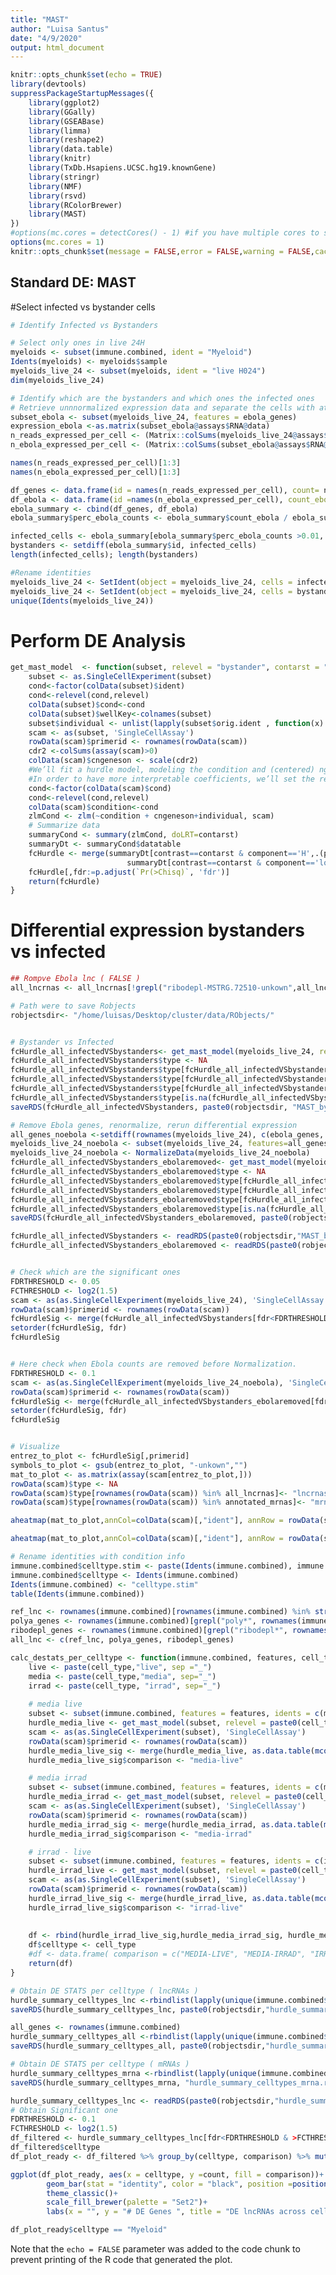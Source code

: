 ```yaml
---
title: "MAST"
author: "Luisa Santus"
date: "4/9/2020"
output: html_document
---
```


```r
knitr::opts_chunk$set(echo = TRUE)
library(devtools)
suppressPackageStartupMessages({
    library(ggplot2)
    library(GGally)
    library(GSEABase)
    library(limma)
    library(reshape2)
    library(data.table)
    library(knitr)
    library(TxDb.Hsapiens.UCSC.hg19.knownGene)
    library(stringr)
    library(NMF)
    library(rsvd)
    library(RColorBrewer)
    library(MAST)
})
#options(mc.cores = detectCores() - 1) #if you have multiple cores to spin
options(mc.cores = 1)
knitr::opts_chunk$set(message = FALSE,error = FALSE,warning = FALSE,cache = TRUE,fig.width=8,fig.height=6, auto.dep=TRUE)
```

## Standard DE: MAST

#Select infected vs bystander cells 
```r
# Identify Infected vs Bystanders

# Select only ones in live 24H
myeloids <- subset(immune.combined, ident = "Myeloid")
Idents(myeloids) <- myeloids$sample
myeloids_live_24 <- subset(myeloids, ident = "live H024")
dim(myeloids_live_24)

# Identify which are the bystanders and which ones the infected ones 
# Retrieve unnnormalized expression data and separate the cells with at least one count od ebola
subset_ebola <- subset(myeloids_live_24, features = ebola_genes)
expression_ebola <-as.matrix(subset_ebola@assays$RNA@data)
n_reads_expressed_per_cell <- (Matrix::colSums(myeloids_live_24@assays$RNA@counts))
n_ebola_expressed_per_cell <- (Matrix::colSums(subset_ebola@assays$RNA@counts))

names(n_reads_expressed_per_cell)[1:3]
names(n_ebola_expressed_per_cell)[1:3]

df_genes <- data.frame(id = names(n_reads_expressed_per_cell), count= n_reads_expressed_per_cell)
df_ebola <- data.frame(id =names(n_ebola_expressed_per_cell), count_ebola = n_ebola_expressed_per_cell )
ebola_summary <- cbind(df_genes, df_ebola)
ebola_summary$perc_ebola_counts <- ebola_summary$count_ebola / ebola_summary$count

infected_cells <- ebola_summary[ebola_summary$perc_ebola_counts >0.01, "id"]
bystanders <- setdiff(ebola_summary$id, infected_cells)
length(infected_cells); length(bystanders)

#Rename identities
myeloids_live_24 <- SetIdent(object = myeloids_live_24, cells = infected_cells, value = 'infected')
myeloids_live_24 <- SetIdent(object = myeloids_live_24, cells = bystanders, value = 'bystander')
unique(Idents(myeloids_live_24))
```

# Perform DE Analysis
```r

get_mast_model  <- function(subset, relevel = "bystander", contarst = "conditioninfected"){
    subset <- as.SingleCellExperiment(subset)
    cond<-factor(colData(subset)$ident)
    cond<-relevel(cond,relevel)
    colData(subset)$cond<-cond
    colData(subset)$wellKey<-colnames(subset)
    subset$individual <- unlist(lapply(subset$orig.ident , function(x) paste(unlist(str_split(x, "-")[[1]][1]))))
    scam <- as(subset, 'SingleCellAssay')
    rowData(scam)$primerid <- rownames(rowData(scam))
    cdr2 <-colSums(assay(scam)>0)
    colData(scam)$cngeneson <- scale(cdr2)
    #We’ll fit a hurdle model, modeling the condition and (centered) ngeneson factor, thus adjusting for the cellular detection rate.
    #In order to have more interpretable coefficients, we’ll set the reference level of the factor to be the “unstimulated” cells.
    cond<-factor(colData(scam)$cond)
    cond<-relevel(cond,relevel)
    colData(scam)$condition<-cond
    zlmCond <- zlm(~condition + cngeneson+individual, scam)
    # Summarize data
    summaryCond <- summary(zlmCond, doLRT=contarst) 
    summaryDt <- summaryCond$datatable
    fcHurdle <- merge(summaryDt[contrast==contarst & component=='H',.(primerid, `Pr(>Chisq)`)], #hurdle P values
                          summaryDt[contrast==contarst & component=='logFC', .(primerid, coef, ci.hi, ci.lo)], by='primerid') #logFC coefficients
    fcHurdle[,fdr:=p.adjust(`Pr(>Chisq)`, 'fdr')]
    return(fcHurdle)
}
```

# Differential expression bystanders vs infected

```r
## Rompve Ebola lnc ( FALSE )
all_lncrnas <- all_lncrnas[!grepl("ribodepl-MSTRG.72510-unkown",all_lncrnas)]

# Path were to save Robjects
robjectsdir<- "/home/luisas/Desktop/cluster/data/RObjects/"


# Bystander vs Infected 
fcHurdle_all_infectedVSbystanders<- get_mast_model(myeloids_live_24, relevel = "bystander", contarst= "conditioninfected")
fcHurdle_all_infectedVSbystanders$type <- NA
fcHurdle_all_infectedVSbystanders$type[fcHurdle_all_infectedVSbystanders$primerid %in% all_lncrnas] <- "lncRNA"
fcHurdle_all_infectedVSbystanders$type[fcHurdle_all_infectedVSbystanders$primerid %in% annotated_mrnas] <- "mRNA"
fcHurdle_all_infectedVSbystanders$type[fcHurdle_all_infectedVSbystanders$primerid %in% ebola_genes] <- "ebola"
fcHurdle_all_infectedVSbystanders$type[is.na(fcHurdle_all_infectedVSbystanders$type)]<- "rest"
saveRDS(fcHurdle_all_infectedVSbystanders, paste0(robjectsdir, "MAST_bystanderVSinfected_myeloid.rds"))

# Remove Ebola genes, renormalize, rerun differential expression 
all_genes_noebola <-setdiff(rownames(myeloids_live_24), c(ebola_genes, "ribodepl-MSTRG.72510-unkown"))
myeloids_live_24_noebola <- subset(myeloids_live_24, features=all_genes_noebola)
myeloids_live_24_noebola <- NormalizeData(myeloids_live_24_noebola)
fcHurdle_all_infectedVSbystanders_ebolaremoved<- get_mast_model(myeloids_live_24_noebola, relevel = "bystander", contarst= "conditioninfected")
fcHurdle_all_infectedVSbystanders_ebolaremoved$type <- NA
fcHurdle_all_infectedVSbystanders_ebolaremoved$type[fcHurdle_all_infectedVSbystanders_ebolaremoved$primerid %in% all_lncrnas] <- "lncRNA"
fcHurdle_all_infectedVSbystanders_ebolaremoved$type[fcHurdle_all_infectedVSbystanders_ebolaremoved$primerid %in% annotated_mrnas] <- "mRNA"
fcHurdle_all_infectedVSbystanders_ebolaremoved$type[fcHurdle_all_infectedVSbystanders_ebolaremoved$primerid %in% ebola_genes] <- "ebola"
fcHurdle_all_infectedVSbystanders_ebolaremoved$type[is.na(fcHurdle_all_infectedVSbystanders_ebolaremoved$type)]<- "rest"
saveRDS(fcHurdle_all_infectedVSbystanders_ebolaremoved, paste0(robjectsdir, "MAST_bystanderVSinfected_myeloid_ebolaremoved.rds"))
```


```r
fcHurdle_all_infectedVSbystanders <- readRDS(paste0(robjectsdir,"MAST_bystanderVSinfected_myeloid.rds"))
fcHurdle_all_infectedVSbystanders_ebolaremoved <- readRDS(paste0(robjectsdir,"MAST_bystanderVSinfected_myeloid_ebolaremoved.rds"))


# Check which are the significant ones 
FDRTHRESHOLD <- 0.05
FCTHRESHOLD <- log2(1.5)
scam <- as(as.SingleCellExperiment(myeloids_live_24), 'SingleCellAssay')
rowData(scam)$primerid <- rownames(rowData(scam))
fcHurdleSig <- merge(fcHurdle_all_infectedVSbystanders[fdr<FDRTHRESHOLD & abs(coef)>FCTHRESHOLD], as.data.table(mcols(scam)), by='primerid')
setorder(fcHurdleSig, fdr)
fcHurdleSig


# Here check when Ebola counts are removed before Normalization.
FDRTHRESHOLD <- 0.1
scam <- as(as.SingleCellExperiment(myeloids_live_24_noebola), 'SingleCellAssay')
rowData(scam)$primerid <- rownames(rowData(scam))
fcHurdleSig <- merge(fcHurdle_all_infectedVSbystanders_ebolaremoved[fdr<FDRTHRESHOLD,], as.data.table(mcols(scam)), by='primerid')
setorder(fcHurdleSig, fdr)
fcHurdleSig


# Visualize 
entrez_to_plot <- fcHurdleSig[,primerid]
symbols_to_plot <- gsub(entrez_to_plot, "-unkown","")
mat_to_plot <- as.matrix(assay(scam[entrez_to_plot,]))
rowData(scam)$type <- NA
rowData(scam)$type[rownames(rowData(scam)) %in% all_lncrnas]<- "lncrnas"
rowData(scam)$type[rownames(rowData(scam)) %in% annotated_mrnas]<- "mrnas"

aheatmap(mat_to_plot,annCol=colData(scam)[,"ident"], annRow = rowData(scam[entrez_to_plot])[,"type"], main="DE genes",Colv = order(as.factor(scam[entrez_to_plot,]$ident)))

aheatmap(mat_to_plot,annCol=colData(scam)[,"ident"], annRow = rowData(scam[entrez_to_plot])[,"type"], main="DE genes", cexRow = 2.1)

```

```r
# Rename identities with condition info
immune.combined$celltype.stim <- paste(Idents(immune.combined), immune.combined$cond, sep = "_")
immune.combined$celltype <- Idents(immune.combined)
Idents(immune.combined) <- "celltype.stim"
table(Idents(immune.combined))

ref_lnc <- rownames(immune.combined)[rownames(immune.combined) %in% str_replace_all(lnc_ref_id, "_" , "-")]
polya_genes <- rownames(immune.combined)[grepl("poly*", rownames(immune.combined))]
ribodepl_genes <- rownames(immune.combined)[grepl("ribodepl*", rownames(immune.combined))]
all_lnc <- c(ref_lnc, polya_genes, ribodepl_genes)

calc_destats_per_celltype <- function(immune.combined, features, cell_type){
    live <- paste(cell_type,"live", sep ="_")
    media <- paste(cell_type,"media", sep="_")
    irrad <- paste(cell_type, "irrad", sep="_")
    
    # media live 
    subset <- subset(immune.combined, features = features, idents = c(media,live))
    hurdle_media_live <- get_mast_model(subset, relevel = paste0(cell_type, "_media"), contarst = paste0("condition",cell_type,"_live"))
    scam <- as(as.SingleCellExperiment(subset), 'SingleCellAssay')
    rowData(scam)$primerid <- rownames(rowData(scam))
    hurdle_media_live_sig <- merge(hurdle_media_live, as.data.table(mcols(scam)), by='primerid')
    hurdle_media_live_sig$comparison <- "media-live"

    # media irrad 
    subset <- subset(immune.combined, features = features, idents = c(media,irrad))
    hurdle_media_irrad <- get_mast_model(subset, relevel = paste0(cell_type, "_media"), contarst = paste0("condition",cell_type,"_irrad"))
    scam <- as(as.SingleCellExperiment(subset), 'SingleCellAssay')
    rowData(scam)$primerid <- rownames(rowData(scam))
    hurdle_media_irrad_sig <- merge(hurdle_media_irrad, as.data.table(mcols(scam)), by='primerid')
    hurdle_media_irrad_sig$comparison <- "media-irrad"

    # irrad - live
    subset <- subset(immune.combined, features = features, idents = c(irrad,live))
    hurdle_irrad_live <- get_mast_model(subset, relevel = paste0(cell_type, "_irrad"), contarst = paste0("condition",cell_type,"_live"))
    scam <- as(as.SingleCellExperiment(subset), 'SingleCellAssay')
    rowData(scam)$primerid <- rownames(rowData(scam))
    hurdle_irrad_live_sig <- merge(hurdle_irrad_live, as.data.table(mcols(scam)), by='primerid')
    hurdle_irrad_live_sig$comparison <- "irrad-live"
    
    
    df <- rbind(hurdle_irrad_live_sig,hurdle_media_irrad_sig, hurdle_media_live_sig )
    df$celltype <- cell_type
    #df <- data.frame( comparison = c("MEDIA-LIVE", "MEDIA-IRRAD", "IRRAD-LIVE"), de_genes = c(nrow(hurdle_media_live_sig),nrow(hurdle_media_irrad_sig),nrow(hurdle_irrad_live_sig)))
    return(df)
}

# Obtain DE STATS per celltype ( lncRNAs )
hurdle_summary_celltypes_lnc <-rbindlist(lapply(unique(immune.combined$celltype), function(celltype) calc_destats_per_celltype(immune.combined, all_lncrnas, celltype)))
saveRDS(hurdle_summary_celltypes_lnc, paste0(robjectsdir,"hurdle_summary_celltypes_lnc.rds"))

all_genes <- rownames(immune.combined)
hurdle_summary_celltypes_all <-rbindlist(lapply(unique(immune.combined$celltype), function(celltype) calc_destats_per_celltype(immune.combined, all_genes, celltype)))
saveRDS(hurdle_summary_celltypes_all, paste0(robjectsdir,"hurdle_summary_celltypes_all.rds"))

# Obtain DE STATS per celltype ( mRNAs )
hurdle_summary_celltypes_mrna <-rbindlist(lapply(unique(immune.combined$celltype), function(celltype) calc_destats_per_celltype(immune.combined, annotated_mrnas, celltype)))
saveRDS(hurdle_summary_celltypes_mrna, "hurdle_summary_celltypes_mrna.rds")

hurdle_summary_celltypes_lnc <- readRDS(paste0(robjectsdir,"hurdle_summary_celltypes_lnc.rds"))
# Obtain Significant one
FDRTHRESHOLD <- 0.1
FCTHRESHOLD <- log2(1.5)
df_filtered <- hurdle_summary_celltypes_lnc[fdr<FDRTHRESHOLD & >FCTHRESHOLD,]
df_filtered$celltype
df_plot_ready <- df_filtered %>% group_by(celltype, comparison) %>% mutate(count= n_distinct(primerid))

ggplot(df_plot_ready, aes(x = celltype, y =count, fill = comparison))+
        geom_bar(stat = "identity", color = "black", position =position_dodge())+
        theme_classic()+
        scale_fill_brewer(palette = "Set2")+
        labs(x = "", y = "# DE Genes ", title = "DE lncRNAs across celltype")

df_plot_ready$celltype == "Myeloid"

```
Note that the `echo = FALSE` parameter was added to the code chunk to prevent printing of the R code that generated the plot.
